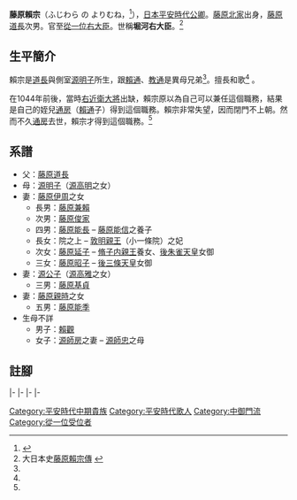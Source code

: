 '''藤原賴宗'''（ふじわら の よりむね，{{bd|993年||1065年|3月12日}}<ref name="kukyo">{{Cite web |url=http://www.geocities.jp/okugesan_com/hujiwara5.htm#raisou_hujiwara |title=公卿類別譜 |access-date=2010-12-30 |archive-url=https://web.archive.org/web/20110527152336/http://www.geocities.jp/okugesan_com/hujiwara5.htm#raisou_hujiwara |archive-date=2011-05-27 |dead-url=yes }}</ref>），[[日本|日本]][[平安時代|平安時代]][[公卿|公卿]]。[[藤原北家|藤原北家]]出身，[[藤原道長|藤原道長]]次男。官至[[從一位|從一位]][[右大臣|右大臣]]。世稱'''堀河右大臣'''。<ref name="DaiNippon">大日本史[http://miko.org/~uraki/kuon/furu/text/dainihonsi/dns138.htm#04 藤原賴宗傳] {{Wayback|url=http://miko.org/~uraki/kuon/furu/text/dainihonsi/dns138.htm#04 |date=20210323053952 }}</ref>

==生平簡介==

賴宗是[[藤原道長|道長]]與側室[[源明子|源明子]]所生，跟[[藤原賴通|賴通]]、[[藤原教通|教通]]是異母兄弟<ref name="kukyo" />。擅長和歌<ref name="DaiNippon" />
。

在1044年前後，當時[[右近衛大將|右近衛大將]]出缺，賴宗原以為自己可以兼任這個職務，結果是自己的姪兒[[藤原通房|通房]]（[[藤原賴通|賴通]]子）得到這個職務。賴宗非常失望，因而閉門不上朝。然而不久[[藤原通房|通房]]去世，賴宗才得到這個職務。<ref name="DaiNippon" />

==系譜==

*父：[[藤原道長|藤原道長]]
*母：[[源明子|源明子]]（[[源高明|源高明]]之女）
*妻：[[藤原伊周|藤原伊周]]之女
**長男：[[藤原兼賴|藤原兼賴]]
**次男：[[藤原俊家|藤原俊家]]
**四男：[[藤原能長|藤原能長]] – [[藤原能信|藤原能信]]之養子
**長女：院之上 – [[敦明親王|敦明親王]]（小一條院）之妃
**次女：[[藤原延子|藤原延子]] – [[脩子内親王|脩子内親王]]養女、[[後朱雀天皇|後朱雀天皇]]女御
**三女：[[藤原昭子|藤原昭子]] – [[後三條天皇|後三條天皇]]女御
*妻：[[源公子|源公子]]（[[源高雅|源高雅]]之女）
**三男：[[藤原基貞|藤原基貞]]
*妻：[[藤原親時|藤原親時]]之女
**五男：[[藤原能季|藤原能季]]
*生母不詳
**男子：[[賴觀|賴觀]]
**女子：[[源師房|源師房]]之妻 – [[源師忠|源師忠]]之母

==註腳==
<references />

{{start box|width=auto}}
{{s-off}}
|-
{{s-before|rows=2|[[藤原教通|藤原教通]]}}
{{s-title|[[內大臣|內大臣]]|1047年8月24日－1060年8月15日}}
{{s-after|rows=2|[[藤原師實|藤原師實]]}}
|-
{{s-title|[[右大臣|右大臣]]|1060年8月15日－1065年2月12日}}
|-
{{s-mil}}
|-
{{s-vacant||last={{link-ja|藤原通房|藤原通房}}}}
{{s-title|{{link-ja|近衛大將|近衛大将|右大將}}|1045年12月4日－1065年1月28日}}
{{s-after|[[源師房|源師房]]}}
{{end box}}
[[Category:平安時代中期貴族|Category:平安時代中期貴族]]
[[Category:平安時代歌人|Category:平安時代歌人]]
[[Category:中御門流|Category:中御門流]]
[[Category:從一位受位者|Category:從一位受位者]]